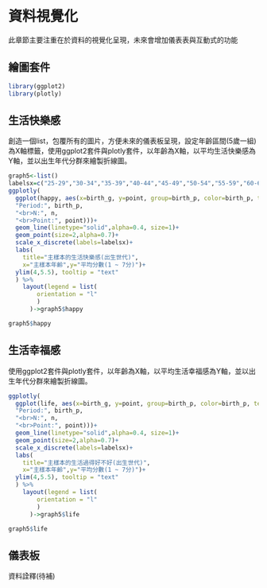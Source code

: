 #  資料視覺化{#wind}

此章節主要注重在於資料的視覺化呈現，未來會增加儀表表與互動式的功能


## 繪圖套件

```r
library(ggplot2)
library(plotly)
```

## 生活快樂感

創造一個list，包覆所有的圖片，方便未來的儀表板呈現，設定年齡區間(5歲一組)為X軸標籤，使用ggplot2套件與plotly套件，以年齡為X軸，以平均生活快樂感為Y軸，並以出生年代分群來繪製折線圖。
```r
graph5<-list()
labelsx=c("25-29","30-34","35-39","40-44","45-49","50-54","55-59","60-64","65-69","70-74")
ggplotly(
  ggplot(happy, aes(x=birth_g, y=point, group=birth_p, color=birth_p, text = paste(
  "Period:", birth_p,
  "<br>N:", n, 
  "<br>Point:", point)))+
  geom_line(linetype="solid",alpha=0.4, size=1)+
  geom_point(size=2,alpha=0.7)+
  scale_x_discrete(labels=labelsx)+
  labs(
    title="主樣本的生活快樂感(出生世代)",
    x="主樣本年齡",y="平均分數(1 ~ 7分)")+
  ylim(4,5.5), tooltip = "text"
  ) %>%
    layout(legend = list(
        orientation = "l"
        )
      )->graph5$happy

graph5$happy
```


## 生活幸福感

使用ggplot2套件與plotly套件，以年齡為X軸，以平均生活幸福感為Y軸，並以出生年代分群來繪製折線圖。
```r
ggplotly(
  ggplot(life, aes(x=birth_g, y=point, group=birth_p, color=birth_p, text = paste(
  "Period:", birth_p,
  "<br>N:", n, 
  "<br>Point:", point)))+
  geom_line(linetype="solid",alpha=0.4, size=1)+
  geom_point(size=2,alpha=0.7)+
  scale_x_discrete(labels=labelsx)+
  labs(
    title="主樣本的生活過得好不好(出生世代)",
    x="主樣本年齡",y="平均分數(1 ~ 7分)")+
  ylim(4,5.5), tooltip = "text"
  ) %>%
    layout(legend = list(
        orientation = "l"
        )
      )->graph5$life

graph5$life
```

## 儀表板


資料詮釋(待補)

